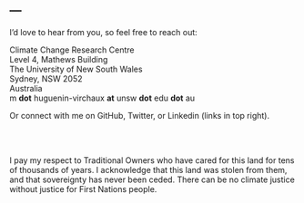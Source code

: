 ---
---

<link rel="stylesheet" href="styles.css" type="text/css">

I'd love to hear from you, so feel free to reach out:
 
Climate Change Research Centre<br>
Level 4, Mathews Building<br>
The University of New South Wales<br>
Sydney, NSW 2052<br>
Australia<br>
m __dot__ huguenin-virchaux __at__ unsw __dot__ edu __dot__ au<br>

Or connect with me on GitHub, Twitter, or Linkedin (links in top right).

<br/><br/>

I pay my respect to Traditional Owners who have cared for this land for tens of thousands of years. I acknowledge that this land was stolen from them, and that sovereignty has never been ceded. There can be no climate justice without justice for First Nations people.
